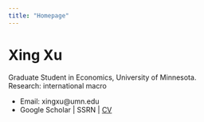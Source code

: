 ```yaml
---
title: "Homepage"
---
```


# Xing Xu

Graduate Student in Economics, University of Minnesota.  
Research: international macro

- Email: xingxu@umn.edu
- Google Scholar | SSRN | [CV](cv.qmd)
